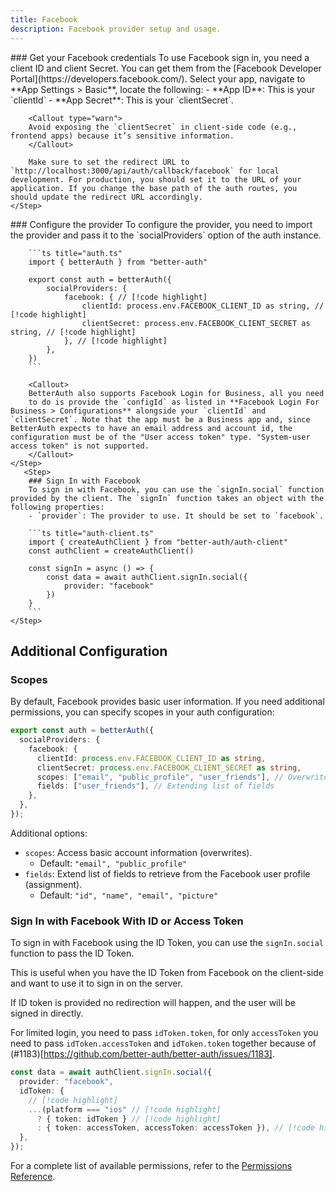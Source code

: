 ```yaml
---
title: Facebook
description: Facebook provider setup and usage.
---
```


<Steps>
    <Step> 
        ### Get your Facebook credentials
        To use Facebook sign in, you need a client ID and client Secret. You can get them from the [Facebook Developer Portal](https://developers.facebook.com/).
        Select your app, navigate to **App Settings > Basic**, locate the following:  
        - **App ID**: This is your `clientId`
        - **App Secret**: This is your `clientSecret`.

        <Callout type="warn">
        Avoid exposing the `clientSecret` in client-side code (e.g., frontend apps) because it’s sensitive information.
        </Callout>

        Make sure to set the redirect URL to `http://localhost:3000/api/auth/callback/facebook` for local development. For production, you should set it to the URL of your application. If you change the base path of the auth routes, you should update the redirect URL accordingly.
    </Step>

  <Step>
        ### Configure the provider
        To configure the provider, you need to import the provider and pass it to the `socialProviders` option of the auth instance.

        ```ts title="auth.ts"
        import { betterAuth } from "better-auth"

        export const auth = betterAuth({
            socialProviders: {
                facebook: { // [!code highlight]
                    clientId: process.env.FACEBOOK_CLIENT_ID as string, // [!code highlight]
                    clientSecret: process.env.FACEBOOK_CLIENT_SECRET as string, // [!code highlight]
                }, // [!code highlight]
            },
        })
        ```

        <Callout>
        BetterAuth also supports Facebook Login for Business, all you need
        to do is provide the `configId` as listed in **Facebook Login For Business > Configurations** alongside your `clientId` and `clientSecret`. Note that the app must be a Business app and, since BetterAuth expects to have an email address and account id, the configuration must be of the "User access token" type. "System-user access token" is not supported.
        </Callout>
    </Step>
       <Step>
        ### Sign In with Facebook
        To sign in with Facebook, you can use the `signIn.social` function provided by the client. The `signIn` function takes an object with the following properties:
        - `provider`: The provider to use. It should be set to `facebook`.

        ```ts title="auth-client.ts"
        import { createAuthClient } from "better-auth/auth-client"
        const authClient = createAuthClient()

        const signIn = async () => {
            const data = await authClient.signIn.social({
                provider: "facebook"
            })
        }
        ```
    </Step>

</Steps>

## Additional Configuration

### Scopes

By default, Facebook provides basic user information. If you need additional permissions, you can specify scopes in your auth configuration:

```ts title="auth.ts"
export const auth = betterAuth({
  socialProviders: {
    facebook: {
      clientId: process.env.FACEBOOK_CLIENT_ID as string,
      clientSecret: process.env.FACEBOOK_CLIENT_SECRET as string,
      scopes: ["email", "public_profile", "user_friends"], // Overwrites permissions
      fields: ["user_friends"], // Extending list of fields
    },
  },
});
```

Additional options:

- `scopes`: Access basic account information (overwrites).
  - Default: `"email", "public_profile"`
- `fields`: Extend list of fields to retrieve from the Facebook user profile (assignment).
  - Default: `"id", "name", "email", "picture"`

### Sign In with Facebook With ID or Access Token

To sign in with Facebook using the ID Token, you can use the `signIn.social` function to pass the ID Token.

This is useful when you have the ID Token from Facebook on the client-side and want to use it to sign in on the server.

<Callout>
  If ID token is provided no redirection will happen, and the user will be signed in
  directly.
</Callout>

For limited login, you need to pass `idToken.token`, for only `accessToken` you need to pass `idToken.accessToken` and `idToken.token` together because of (#1183)[https://github.com/better-auth/better-auth/issues/1183].

```ts title="auth-client.ts"
const data = await authClient.signIn.social({
  provider: "facebook",
  idToken: {
    // [!code highlight]
    ...(platform === "ios" // [!code highlight]
      ? { token: idToken } // [!code highlight]
      : { token: accessToken, accessToken: accessToken }), // [!code highlight]
  },
});
```

For a complete list of available permissions, refer to the [Permissions Reference](https://developers.facebook.com/docs/permissions).
